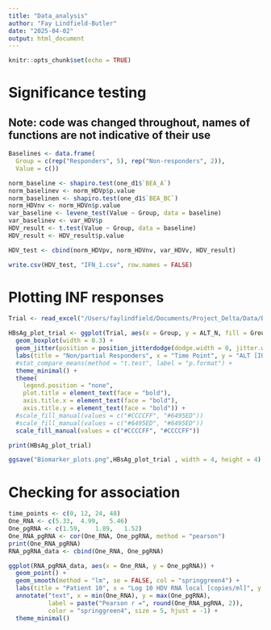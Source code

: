 ```yaml
---
title: "Data_analysis"
author: "Fay Lindfield-Butler"
date: "2025-04-02"
output: html_document
---
```


```r
knitr::opts_chunk$set(echo = TRUE)
```

# Significance testing
## Note: code was changed throughout, names of functions are not indicative of their use

```r

Baselines <- data.frame(
  Group = c(rep("Responders", 5), rep("Non-responders", 2)), 
  Value = c())

norm_baseline <- shapiro.test(one_d1$`BEA_A`)
norm_baselinev <- norm_HDVp$p.value
norm_baselinen <- shapiro.test(one_d1$`BEA_BC`)
norm_HDVnv <- norm_HDVn$p.value
var_baseline <- levene_test(Value ~ Group, data = baseline)
var_baselinev <- var_HDV$p
HDV_result <- t.test(Value ~ Group, data = baseline)
HDV_result <- HDV_result$p.value

HDV_test <- cbind(norm_HDVpv, norm_HDVnv, var_HDVv, HDV_result)

write.csv(HDV_test, "IFN_1.csv", row.names = FALSE)
```

# Plotting INF responses

```r
Trial <- read_excel("/Users/faylindfield/Documents/Project_Delta/Data/Biomarkers.xlsx", sheet = "Trial_inter")

HBsAg_plot_trial <- ggplot(Trial, aes(x = Group, y = ALT_N, fill = Group)) +
  geom_boxplot(width = 0.3) +
  geom_jitter(position = position_jitterdodge(dodge.width = 0, jitter.width = 0), color = "black", alpha = 0.7) +
  labs(title = "Non/partial Responders", x = "Time Point", y = "ALT [IU/L]") +
  #stat_compare_means(method = "t.test", label = "p.format") +
  theme_minimal() +
  theme(
    legend.position = "none", 
    plot.title = element_text(face = "bold"), 
    axis.title.x = element_text(face = "bold"),  
    axis.title.y = element_text(face = "bold")) +
  #scale_fill_manual(values = c("#CCCCFF", "#6495ED"))
  #scale_fill_manual(values = c("#6495ED", "#6495ED"))
  scale_fill_manual(values = c("#CCCCFF", "#CCCCFF")) 

print(HBsAg_plot_trial)

ggsave("Biomarker_plots.png",HBsAg_plot_trial , width = 4, height = 4)
```



# Checking for association

```r
time_points <- c(0, 12, 24, 48)
One_RNA <- c(5.33,	4.99,	5.46)
One_pgRNA <- c(1.59,	1.89,	1.52)
One_RNA_pgRNA <- cor(One_RNA, One_pgRNA, method = "pearson")
print(One_RNA_pgRNA)
RNA_pgRNA_data <- cbind(One_RNA, One_pgRNA)
```

```r
ggplot(RNA_pgRNA_data, aes(x = One_RNA, y = One_pgRNA)) +
  geom_point() +
  geom_smooth(method = "lm", se = FALSE, col = "springgreen4") +
  labs(title = "Patient 10", x = "Log 10 HDV RNA local [copies/ml]", y = "pgRNA [log10 U/ml]") +
  annotate("text", x = min(One_RNA), y = max(One_pgRNA), 
           label = paste("Pearson r =", round(One_RNA_pgRNA, 2)), 
           color = "springgreen4", size = 5, hjust = -1) +
  theme_minimal()
```

